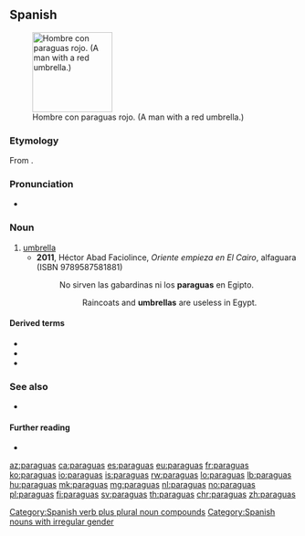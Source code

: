 {{also|paragüas}}
==Spanish==
{{wikipedia|lang=es}}
[[File:Happy man in a rainy day.jpg|thumb|140px|Hombre con paraguas rojo. (A man with a red umbrella.)]]

===Etymology===
From {{compound|parar|agua|t1=to [[stop]]|t2=[[water]]|lang=es}}.<!-- confirmed with real. dicc. esp. not "para" (for) + "agua" (water) -->

===Pronunciation===
* {{es-IPA}}

===Noun===
{{es-noun|m|paraguas}}

# [[umbrella]]
#* '''2011''', Héctor Abad Faciolince, ''Oriente empieza en El Cairo'', alfaguara (ISBN 9789587581881)
#*: No sirven las gabardinas ni los '''paraguas''' en Egipto.
#*:: Raincoats and '''umbrellas''' are useless in Egypt.

====Derived terms====
* {{l|es|paraguazo}}
* {{l|es|paragüero}}
* {{l|es|paragüita}}

===See also===
* {{l|es|parasol}}

====Further reading====
* {{R:DRAE 2001}}

[[Category:Spanish verb plus plural noun compounds]]
[[Category:Spanish nouns with irregular gender]]

[[az:paraguas]]
[[ca:paraguas]]
[[es:paraguas]]
[[eu:paraguas]]
[[fr:paraguas]]
[[ko:paraguas]]
[[io:paraguas]]
[[is:paraguas]]
[[rw:paraguas]]
[[lo:paraguas]]
[[lb:paraguas]]
[[hu:paraguas]]
[[mk:paraguas]]
[[mg:paraguas]]
[[nl:paraguas]]
[[no:paraguas]]
[[pl:paraguas]]
[[fi:paraguas]]
[[sv:paraguas]]
[[th:paraguas]]
[[chr:paraguas]]
[[zh:paraguas]]